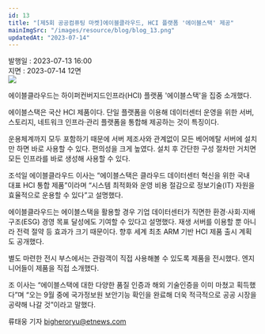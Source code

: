 ```yaml
---
id: 13
title: "[제5회 공공컴퓨팅 마켓]에이블클라우드, HCI 플랫폼 '에이블스택' 제공"
mainImgSrc: "/images/resource/blog/blog_13.png"
updatedAt: "2023-07-14"
---
```


<Title>[제5회 공공컴퓨팅 마켓]에이블클라우드, HCI 플랫폼 '에이블스택' 제공</Title>
<IssueDate className='flex'>
  <div className="mr-3">발행일 : 2023-07-13 16:00</div>
  <div>지면 : 2023-07-14 12면</div>
</IssueDate>

<ImageWrapper text="<에이블스택. [사진= 에이블클라우드 제공]>">
  <img src="/images/resource/blog/blog_13.png" />
</ImageWrapper>

에이블클라우드는 하이퍼컨버지드인프라(HCI) 플랫폼 '에이블스택'을 집중 소개했다.

에이블스택은 국산 HCI 제품이다. 단일 플랫폼을 이용해 데이터센터 운영을 위한 서버, 스토리지, 네트워크 인프라·관리 플랫폼을 통합해 제공하는 것이 특징이다.

운용체계까지 모두 포함하기 때문에 서버 제조사와 관계없이 모든 베어메탈 서버에 설치만 하면 바로 사용할 수 있다. 편의성을 크게 높였다. 설치 후 간단한 구성 절차만 거치면 모든 인프라를 바로 생성해 사용할 수 있다.

조석일 에이블클라우드 이사는 “에이블스택은 클라우드 데이터센터 혁신을 위한 국내 대표 HCI 통합 제품”이라며 “시스템 최적화와 운영 비용 절감으로 정보기술(IT) 자원을 효율적으로 운용할 수 있다”고 설명했다.

에이블클라우드는 에이블스택을 활용할 경우 기업 데이터센터가 직면한 환경·사회·지배구조(ESG) 경영 목표 달성에도 기여할 수 있다고 설명했다. 재생 서버를 이용할 뿐 아니라 전력 절약 등 효과가 크기 때문이다. 향후 세계 최초 ARM 기반 HCI 제품 출시 계획도 공개했다.

별도 마련한 전시 부스에서는 관람객이 직접 사용해볼 수 있도록 제품을 전시했다. 엔지니어들이 제품을 직접 소개했다.

조 이사는 “에이블스택에 대한 다양한 품질 인증과 해외 기술인증을 이미 마쳤고 획득했다”며 “오는 9월 중에 국가정보원 보안기능 확인을 완료해 더욱 적극적으로 공공 시장을 공략해 나갈 것”이라고 말했다.

류태웅 기자 bigheroryu@etnews.com
